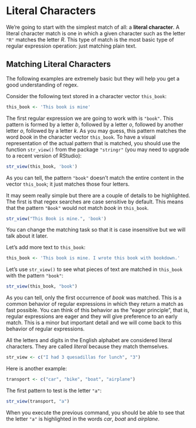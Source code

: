 # Literal Characters {#literal}

We're going to start with the simplest match of all: a __literal character__.
A literal character match is one in which a given character such as the letter
`"R"` matches the letter _R_. This type of match is the most basic 
type of regular expression operation: just matching plain text.


## Matching Literal Characters

The following examples are extremely basic but they will help you get a 
good understanding of regex.

Consider the following text stored in a character vector `this_book`:

```r
this_book <- 'This book is mine'
```

The first regular expression we are going to work with is `"book"`. 
This pattern is formed by a letter _b_, followed by a letter _o_, followed by 
another letter _o_, followed by a letter _k_. As you may guess, this pattern 
matches the word _book_ in the character vector `this_book`. 
To have a visual representation of the actual pattern that is matched, you
should use the function `str_view()` from the package `"stringr"` 
(you may need to upgrade to a recent version of RStudio):

```r
str_view(this_book, 'book')
```

As you can tell, the pattern `"book"` doesn't match the entire content in
the vector `this_book`; it just matches those four letters.

It may seem really simple but there are a couple of details to be highlighted.
The first is that regex searches are case sensitive by default. This means 
that the pattern `"Book"` would not match _book_ in ``this_book``.

```r
str_view("This Book is mine.", 'book')
```

You can change the matching task so that it is case insensitive but we will
talk about it later.

Let's add more text to `this_book`:

```r
this_book <- 'This book is mine. I wrote this book with bookdown.'
```

Let's use `str_view()` to see what pieces of text are matched in `this_book` 
with the pattern `"book"`:

```r
str_view(this_book, "book")
```

As you can tell, only the first occurrence of _book_ was matched. This is
a common behavior of regular expressions in which they return a match as fast
possible. You can think of this behavior as the "eager principle", that is,
regular expressions are eager and they will give preference to an early match.
This is a minor but important detail and we will come back to this behavior of 
regular expressions.

All the letters and digits in the English alphabet are considered literal 
characters. They are called _literal_ because they match themselves.

```r
str_view <- c("I had 3 quesadillas for lunch", "3")
```

Here is another example:

```r
transport <- c("car", "bike", "boat", "airplane")
```

The first pattern to test is the letter `"a"`:

```r
str_view(transport, "a")
```

When you execute the previous command, you should be able to see that the 
letter `"a"` is highlighted in the words _car_, _boat_ and _airplane_.



